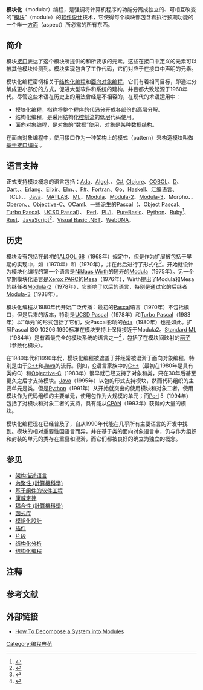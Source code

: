 {{NoteTA
|G1 = IT
}}
{{编程范式}}

'''模块化'''（modular）编程，是强调将计算机程序的功能分离成独立的、可相互改变的“[[軟體模組|模块]]”（module）的[[软件设计|软件设计]]技术，它使得每个模块都包含着执行预期功能的一个唯一[[面向切面编程|方面]]（aspect）所必需的所有东西。

==简介==
模块[[介面_(資訊科技)|接口]]表达了这个模块所提供的和所要求的元素。这些在接口中定义的元素可以被其他模块检测到。模块实现包含了工作代码，它们对应于在接口中声明的元素。

模块化编程密切相关于[[结构化编程|结构化编程]]和[[面向对象编程|面向对象编程]]，它们有着相同目标，即通过分解成更小部份的方式，促进大型软件和系统的建构，并且都大致起源于1960年代。尽管这些术语在历史上的用法曾经是不相容的，在现代的术语运用中：
*模块化编程，指称将整个程序的代码分开成各部份的高层分解。
*结构化编程，是采用结构化[[控制流|控制流]]的低层代码使用。
*面向对象编程，是[[对象_(计算机科学)|对象]]的“数据”使用，对象是某种[[数据结构|数据结构]]。

在面向对象编程中，使用接口作为一种架构上的模式（pattern）来构造模块叫做[[基于接口编程|基于接口编程]] 。

==语言支持==
正式支持模块概念的语言包括：[[Ada|Ada]]、[[ALGOL|Algol]]、{{en-link|BlitzMax}}、[[C♯|C#]], [[Clojure|Clojure]]、[[COBOL|COBOL]]、[[D语言|D]]、[[Dart|Dart]]、{{en-link|eC (编程语言)|eC (programming language)|eC}}、[[Erlang|Erlang]]、[[Elixir|Elixir]]、[[Elm_(编程语言)|Elm]]、{{en-link|F (编程语言)|F (programming language)|F}}、[[F♯|F#]]、[[Fortran|Fortran]]、[[Go|Go]]、[[Haskell|Haskell]]、{{en-link|IBM/360}}[[汇编语言|汇编语言]]、{{en-link|IBM i控制语言|IBM i Control Language}}（CL）、{{en-link|IBM RPG}}、[[Java|Java]]{{NoteTag|The term "package" is used for the analog of modules in the JLS;<ref>James Gosling, Bill Joy, Guy Steele, Gilad Bracha, ''The Java Language Specification, Third Edition'', {{ISBN|0-321-24678-0}}, 2005. In the Introduction, it is stated "Chapter 7 describes the structure of a program, which is organized into packages similar to the modules of Modula." The word "module" has no special meaning in Java.</ref> — see [[Java_package|Java package]]. "[[Java_Module_System|Modules]]", a kind of collection of packages, are planned for [[Java_9|Java 9]] as part of [http://openjdk.java.net/projects/jigsaw/ Project Jigsaw]; these were earlier called "superpackages" and planned for Java 7.}}、[[MATLAB|MATLAB]]、[[ML语言|ML]]、[[Modula|Modula]]、[[Modula-2|Modula-2]]、[[Modula-3|Modula-3]]、Morpho、{{en-link|NEWP}}、[[Oberon|Oberon]]、{{en-link|Oberon-2}}、[[Objective-C|Objective-C]]、[[OCaml|OCaml]]、一些派生的[[Pascal_(程式语言)|Pascal]]（{{en-link|Component Pascal}}、[[Object_Pascal|Object Pascal]]、[[Turbo_Pascal|Turbo Pascal]]、[[UCSD_Pascal|UCSD Pascal]]）、 [[Perl|Perl]]、[[PL/I|PL/I]]、[[PureBasic|PureBasic]]、[[Python|Python]]、[[Ruby|Ruby]]<ref>{{Cite web |url=http://ruby-doc.org/core-2.0/Module.html |title=存档副本 |access-date=2020-04-21 |archive-date=2015-01-05 |archive-url=https://web.archive.org/web/20150105060501/http://ruby-doc.org/core-2.0/Module.html |dead-url=no }}</ref>、[[Rust|Rust]]、[[JavaScript|JavaScript]]<ref>{{Cite web |url=http://www.ecma-international.org/ecma-262/6.0/#sec-modules |title=ECMAScript® 2015 Language Specification, 15.2 Modules |access-date=2020-04-21 |archive-date=2019-05-05 |archive-url=https://web.archive.org/web/20190505083122/http://www.ecma-international.org/ecma-262/6.0/#sec-modules |dead-url=no }}</ref>、[[Visual_Basic_.NET|Visual Basic .NET]]、[[WebDNA|WebDNA]]。

==历史==
模块没有包括在最初的[[ALGOL_68|ALGOL 68]]（1968年）规定中，但是作为扩展被包括于早期的实现中，如{{en-link|ALGOL 68-R}}（1970年）和{{en-link|ALGOL 68C}}（1970年），并在此后进行了形式化<ref>{{cite journal
|title = Proposal for a Modules Facility in ALGOL 68
|url = http://archive.computerhistory.org/resources/text/algol/ACM_Algol_bulletin/1061719/p19-lindsey.pdf
|author-link = Charles H. Lindsey
|first=Charles H.
|last=Lindsey
|journal=ALGOL Bulletin
|issue=39
|date=Feb 1976
|pages=20–29
|access-date=2014-12-01
|archive-url = https://web.archive.org/web/20160303230037/http://archive.computerhistory.org/resources/text/algol/ACM_Algol_bulletin/1061719/p19-lindsey.pdf
|archive-date=2016-03-03
}}</ref>。开始就设计为模块化编程的第一个语言是[[Niklaus_Wirth|Niklaus Wirth]]的短寿的[[Modula|Modula]]（1975年）。另一个早期模块化语言是[[Xerox_PARC|Xerox PARC]]的[[Mesa语言|Mesa]]（1976年），Wirth提出了Modula和Mesa的继任者[[Modula-2|Modula-2]]（1978年），它影响了以后的语言，特别是通过它的后继者[[Modula-3|Modula-3]]（1988年）。

模块化编程从1980年代开始广泛传播：最初的[[Pascal语言|Pascal]]语言（1970年）不包括模口，但是后来的版本，特别是[[UCSD_Pascal|UCSD Pascal]]（1978年）和[[Turbo_Pascal|Turbo Pascal]]（1983年）以“单元”的形式包括了它们，受Pascal影响的[[Ada|Ada]]（1980年）也是如此。扩展Pascal ISO 10206:1990标准在模块支持上保持接近于Modula2。[[Standard_ML|Standard ML]]（1984年）是有着最完全的模块系统的语言之一<ref>{{cite journal|title=Modules for Standard ML, LFP '84 Proceedings of the 1984 ACM Symposium on LISP and functional programming|pages=198–207|author=David MacQueen|date=August 1984}}</ref>，包括了在模块间映射的[[ML语言#函子|函子]]（参数化模块）。

在1980年代和1990年代，模块化编程被遮盖于并经常被混淆于面向对象编程，特别是由于[[C++|C++]]和[[Java|Java]]的流行。例如，[[C语言|C]]语言家族中的[[C++|C++]]（最初在1980年是具有类的C）和[[Objective-C|Objective-C]]（1983年）很早就已经支持了对象和类，只在30年后甚至更久之后才支持模块。[[Java|Java]]（1995年）以包的形式支持模块，然而代码组织的主要单元是类。但是[[Python|Python]]（1991年）从开始就突出的使用模块和对象二者，使用模块作为代码组织的主要单元，使用包作为大规模的单元；而[[Perl|Perl]] 5（1994年）包括了对模块和对象二者的支持，具有能从[[CPAN|CPAN]]（1993年）获得的大量的模块。

模块化编程现在已经普及了，自从1990年代能在几乎所有主要语言的开发中找到。模块的相对重要性因语言而异，并在基于类的面向对象语言中，仍与作为组织和封装的单元的类存在重叠和混淆，而它们都被良好的确立为独立的概念。

==参见==
* [[架构描述语言|架构描述语言]]
* [[內聚性_(計算機科學)|內聚性 (計算機科學)]]
* [[基于组件的软件工程|基于组件的软件工程]]
* [[康威定律|康威定律]]
* [[耦合性_(計算機科學)|耦合性 (計算機科學)]]
* [[函式库|函式库]]
* [[模組化設計|模組化設計]]
* [[插件|插件]]
* [[片段|片段]]
* [[结构化分析|结构化分析]]
* [[结构化编程|结构化编程]]

== 注释 ==
{{NoteFoot}}

== 参考文献 ==
{{Reflist}}

== 外部链接 ==
* [https://medium.com/@wrong.about/how-to-decompose-a-system-into-modules-796bd941f036 How To Decompose a System into Modules] {{Wayback|url=https://medium.com/@wrong.about/how-to-decompose-a-system-into-modules-796bd941f036 |date=20180117070220 }}

{{Authority control}}

{{DEFAULTSORT:Modular Programming}}
[[Category:编程典范|Category:编程典范]]
